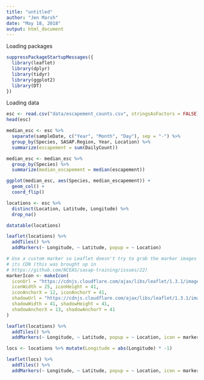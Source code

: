 ```yaml
---
title: "untitled"
author: "Jen Marsh"
date: "May 18, 2018"
output: html_document
---
```


Loading packages
```r
suppressPackageStartupMessages({
  library(leaflet)
  library(dplyr)
  library(tidyr)
  library(ggplot2)
  library(DT)
})
```

Loading data
```r
esc <- read.csv("data/escapement_counts.csv", stringsAsFactors = FALSE)
head(esc)
```

```r
median_esc <- esc %>% 
  separate(sampleDate, c("Year", "Month", "Day"), sep = "-") %>% 
  group_by(Species, SASAP.Region, Year, Location) %>% 
  summarize(escapement = sum(DailyCount)) 

median_esc <- median_esc %>% 
  group_by(Species) %>%
  summarize(median_escapement = median(escapement))
```
```r
ggplot(median_esc, aes(Species, median_escapement)) +
  geom_col() +
  coord_flip()
```
```r
locations <- esc %>% 
  distinct(Location, Latitude, Longitude) %>% 
  drop_na()
```

```r
datatable(locations)
```
```r
leaflet(locations) %>% 
  addTiles() %>% 
  addMarkers(~ Longitude, ~ Latitude, popup = ~ Location)
```

```r
# Use a custom marker so Leaflet doesn't try to grab the marker images from 
# its CDN (this was brought up in 
# https://github.com/NCEAS/sasap-training/issues/22)
markerIcon <- makeIcon(
  iconUrl = "https://cdnjs.cloudflare.com/ajax/libs/leaflet/1.3.1/images/marker-icon.png",
  iconWidth = 25, iconHeight = 41,
  iconAnchorX = 12, iconAnchorY = 41,
  shadowUrl = "https://cdnjs.cloudflare.com/ajax/libs/leaflet/1.3.1/images/marker-shadow.png",
  shadowWidth = 41, shadowHeight = 41,
  shadowAnchorX = 13, shadowAnchorY = 41
)
```

```r
leaflet(locations) %>% 
  addTiles() %>% 
  addMarkers(~ Longitude, ~ Latitude, popup = ~ Location, icon = markerIcon)
```

```r
locs <- locations %>% mutate(Longitude = abs(Longitude) * -1)

leaflet(locs) %>% 
  addTiles() %>% 
  addMarkers(~ Longitude, ~ Latitude, popup = ~ Location, icon = markerIcon)
```

